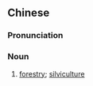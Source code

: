 {{also|造林学}}
==Chinese==
{{zh-forms|s=造林学|type=21}}

===Pronunciation===
{{zh-pron
|m=zàolínxué
|cat=n
}}

===Noun===
{{zh-noun}}

# [[forestry]]; [[silviculture]]